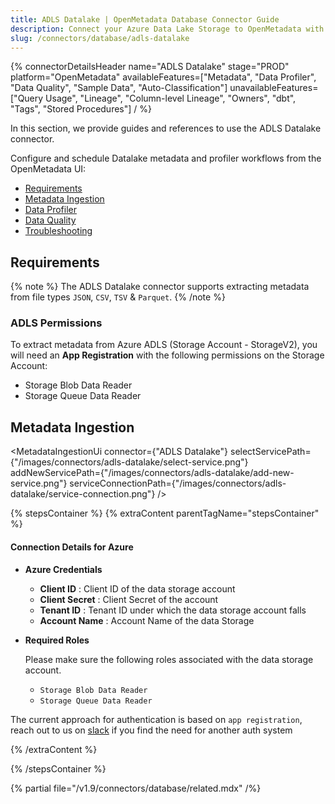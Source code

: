 ```yaml
---
title: ADLS Datalake | OpenMetadata Database Connector Guide
description: Connect your Azure Data Lake Storage to OpenMetadata with our ADLS connector. Simple setup guide, configuration steps, and metadata extraction tips.
slug: /connectors/database/adls-datalake
---
```








{% connectorDetailsHeader
name="ADLS Datalake"
stage="PROD"
platform="OpenMetadata"
availableFeatures=["Metadata", "Data Profiler", "Data Quality", "Sample Data", "Auto-Classification"]
unavailableFeatures=["Query Usage", "Lineage", "Column-level Lineage", "Owners", "dbt", "Tags", "Stored Procedures"]
/ %}

In this section, we provide guides and references to use the ADLS Datalake connector.

Configure and schedule Datalake metadata and profiler workflows from the OpenMetadata UI:
- [Requirements](#requirements)
- [Metadata Ingestion](#metadata-ingestion)
- [Data Profiler](/how-to-guides/data-quality-observability/profiler/workflow)
- [Data Quality](/how-to-guides/data-quality-observability/quality)
- [Troubleshooting](/connectors/database/adls-datalake/troubleshooting)

<IngestionModeTiles yamlPath="/snippets/connectors/database/adls-datalake/yaml" />

## Requirements

{% note %}
The ADLS Datalake connector supports extracting metadata from file types `JSON`, `CSV`, `TSV` & `Parquet`.
{% /note %}

### ADLS Permissions

To extract metadata from Azure ADLS (Storage Account - StorageV2), you will need an **App Registration** with the following
permissions on the Storage Account:
- Storage Blob Data Reader
- Storage Queue Data Reader

## Metadata Ingestion

<MetadataIngestionUi connector={"ADLS Datalake"} selectServicePath={"/images/connectors/adls-datalake/select-service.png"} addNewServicePath={"/images/connectors/adls-datalake/add-new-service.png"} serviceConnectionPath={"/images/connectors/adls-datalake/service-connection.png"} />

{% stepsContainer %}
{% extraContent parentTagName="stepsContainer" %}

#### Connection Details for Azure

- **Azure Credentials**

  - **Client ID** : Client ID of the data storage account
  - **Client Secret** : Client Secret of the account
  - **Tenant ID** : Tenant ID under which the data storage account falls
  - **Account Name** : Account Name of the data Storage

- **Required Roles**

  Please make sure the following roles associated with the data storage account.
   - `Storage Blob Data Reader`
   - `Storage Queue Data Reader`

The current approach for authentication is based on `app registration`, reach out to us on [slack](https://slack.open-metadata.org/) if you find the need for another auth system

<AdvancedConfiguration />

{% /extraContent %}

<TestConnection />

<ConfigureIngestion />

<IngestionScheduleAndDeploy />

{% /stepsContainer %}

{% partial file="/v1.9/connectors/database/related.mdx" /%}
